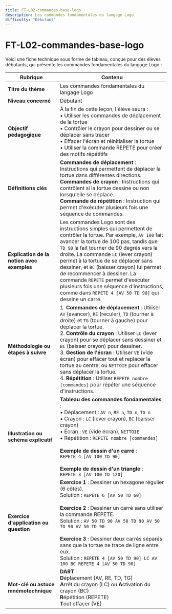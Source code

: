 ```yaml
---
title: FT-L02-commandes-base-logo
description: Les commandes fondamentales du langage Logo
difficulty: "Débutant"
---
```


# FT-L02-commandes-base-logo
Voici une fiche technique sous forme de tableau, conçue pour des élèves débutants, qui présente les commandes fondamentales du langage Logo :

| **Rubrique**                                  | **Contenu**                                                                                                                                                                                                                                                                                                                                                                                                                        |
|-----------------------------------------------|-------------------------------------------------------------------------------------------------------------------------------------------------------------------------------------------------------------------------------------------------------------------------------------------------------------------------------------------------------------------------------------------------------------------------------------|
| **Titre du thème**                            | Les commandes fondamentales du langage Logo                                                                                                                                                                                                                                                                                                                                                                                         |
| **Niveau concerné**                           | Débutant                                                                                                                                                                                                                                                                                                                                                                                                                                  |
| **Objectif pédagogique**                      | À la fin de cette leçon, l'élève saura : <br/>• Utiliser les commandes de déplacement de la tortue <br/>• Contrôler le crayon pour dessiner ou se déplacer sans tracer <br/>• Effacer l'écran et réinitialiser la tortue <br/>• Utiliser la commande REPETE pour créer des motifs répétitifs                                                                                                                                                                                                                |
| **Définitions clés**                          | **Commandes de déplacement** : Instructions qui permettent de déplacer la tortue dans différentes directions. <br/>**Commandes de crayon** : Instructions qui contrôlent si la tortue dessine ou non lorsqu'elle se déplace. <br/>**Commande de répétition** : Instruction qui permet d'exécuter plusieurs fois une séquence de commandes.                                                                                                                                                                                          |
| **Explication de la notion avec exemples**    | Les commandes Logo sont des instructions simples qui permettent de contrôler la tortue. Par exemple, `AV 100` fait avancer la tortue de 100 pas, tandis que `TD 90` la fait tourner de 90 degrés vers la droite. La commande `LC` (lever crayon) permet à la tortue de se déplacer sans dessiner, et `BC` (baisser crayon) lui permet de recommencer à dessiner. La commande `REPETE` permet d'exécuter plusieurs fois une séquence d'instructions, comme dans `REPETE 4 [AV 50 TD 90]` qui dessine un carré.                                                                                                                       |
| **Méthodologie ou étapes à suivre**           | 1. **Commandes de déplacement** : Utiliser `AV` (avancer), `RE` (reculer), `TD` (tourner à droite) et `TG` (tourner à gauche) pour déplacer la tortue.<br/>2. **Contrôle du crayon** : Utiliser `LC` (lever crayon) pour se déplacer sans dessiner et `BC` (baisser crayon) pour dessiner.<br/>3. **Gestion de l'écran** : Utiliser `VE` (vide écran) pour effacer tout et replacer la tortue au centre, ou `NETTOIE` pour effacer sans déplacer la tortue.<br/>4. **Répétition** : Utiliser `REPETE nombre [commandes]` pour répéter une séquence d'instructions. |
| **Illustration ou schéma explicatif**         | **Tableau des commandes fondamentales** : <br/>• Déplacement : `AV n`, `RE n`, `TD n`, `TG n` <br/>• Crayon : `LC` (lever crayon), `BC` (baisser crayon) <br/>• Écran : `VE` (vide écran), `NETTOIE` <br/>• Répétition : `REPETE nombre [commandes]` <br/><br/>**Exemple de dessin d'un carré** : <br/>`REPETE 4 [AV 100 TD 90]`<br/><br/>**Exemple de dessin d'un triangle** : <br/>`REPETE 3 [AV 100 TD 120]`                                                                                   |
| **Exercice d'application ou question**        | **Exercice 1** : Dessiner un hexagone régulier (6 côtés). <br/>Solution : `REPETE 6 [AV 50 TD 60]`<br/><br/>**Exercice 2** : Dessiner un carré sans utiliser la commande REPETE. <br/>Solution : `AV 50 TD 90 AV 50 TD 90 AV 50 TD 90 AV 50 TD 90`<br/><br/>**Exercice 3** : Dessiner deux carrés séparés sans que la tortue ne trace de ligne entre eux. <br/>Solution : `REPETE 4 [AV 50 TD 90] LC AV 100 BC REPETE 4 [AV 50 TD 90]`                                                                                                                    |
| **Mot-clé ou astuce mnémotechnique**          | **DART** : <br/>**D**éplacement (AV, RE, TD, TG) <br/>**A**rrêt du crayon (LC) ou **A**ctivation du crayon (BC) <br/>**R**épétition (REPETE) <br/>**T**out effacer (VE)                                                                                                                                                                                                                                                                                                                           |